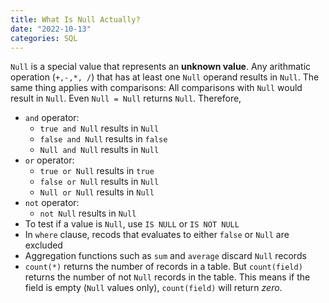 ```yaml
---
title: What Is Null Actually?
date: "2022-10-13"
categories: SQL
---
```

`Null` is a special value that represents an **unknown value**. Any arithmatic operation (`+,-,*, /`) that has at least one `Null` operand results in `Null`. The same thing applies with comparisons: All comparisons with `Null` would result in `Null`. Even `Null = Null` returns `Null`. Therefore,

- `and` operator:
    - `true and Null` results in `Null`
    - `false and Null` results in `false`
    - `Null and Null` results in `Null`
- `or` operator:
    - `true or Null` results in `true`
    - `false or Null` results in `Null`
    - `Null or Null` results in `Null`
- `not` operator:
    - `not Null` results in `Null`
- To test if a value is `Null`, use `IS NULL` or `IS NOT NULL`
- In `where` clause, recods that evaluates to either `false` or `Null` are excluded
- Aggregation functions such as `sum` and `average` discard `Null` records
- `count(*)` returns the number of records in a table. But `count(field)` returns the number of not `Null` records in the table. This means if the field is empty (`Null` values only), `count(field)` will return *zero*.
